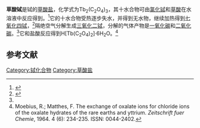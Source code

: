 {{Chembox
| Name = 
| NameEn = 
| ImageFileL1 = Tb3+.svg
|  ImageSizeL1 = 62px
| ImageFileR1 = Tb3+.svg
|  ImageSizeR1 = 62px 
| ImageFileL2= Oxalation.svg
|  ImageSizeL2= 176px
| ImageFileR2= Oxalation.svg
|  ImageSizeR2= 176px  
| ImageFile= Oxalation.svg
|  ImageSize= 176px  
|  ImageAlt = 
| IUPACName = 
| IUPACNameZh = 
| OtherNames = 
| Section1 = {{Chembox Identifiers
|   CASNo = 996-33-8
|   CASNo_Ref = {{cascite|correct|CAS}}
|   PubChem = 
|   SMILES =  [Tb+3].[Tb+3].[O-]C(=O)C(=O)[O-].[O-]C(=O)C(=O)[O-].[O-]C(=O)C(=O)[O-]}}
| Section2 = {{Chembox Properties
|   Formula = Tb<sub>2</sub>(C<sub>2</sub>O<sub>4</sub>)<sub>3</sub>
|   MolarMass = 
|   Appearance = 白色固体，紫外线下发出绿光（十水）<ref name=alex />
|   Density = 
|   MeltingPt = 
|   BoilingPt = 
|   Solubility =  }}
| Section3 = {{Chembox Hazards
|   MainHazards = 
|   FlashPt = 
|   Autoignition =  }}
}}
'''草酸铽'''是铽的[[草酸盐|草酸盐]]，化学式为Tb<sub>2</sub>(C<sub>2</sub>O<sub>4</sub>)<sub>3</sub>，其十水合物可由[[氯化铽|氯化铽]]和[[草酸|草酸]]在水溶液中反应得到。<ref name=alex>{{cite journal|journal=Dyes and Pigments|volume=148|language=en|date=2018-01|pages=386–393|doi=10.1016/j.dyepig.2017.09.029|url=https://linkinghub.elsevier.com/retrieve/pii/S0143720817310100|title=Synthesis and optical characterization of sub-5 nm Terbium oxalate nanocrystals: A novel intense green emitting phosphor|accessdate=2020-10-11|author=Dinu Alexander, Kukku Thomas, S. Sisira, P.R. Biju, N.V. Unnikrishnan, M.A. Ittyachen, Cyriac Joseph}}</ref>它的十水合物受热逐步失水，并得到无水物，继续加热得到[[七氧化四铽|七氧化四铽]]，<ref>{{cite journal|last1=Wendlandt|first1=W. W.|title=Thermal Decomposition of Rare Earth Metal Oxalates|journal=Analytical Chemistry|volume=31|issue=3|year=1959|pages=408–410|issn=0003-2700|doi=10.1021/ac60147a024}}</ref>隔绝空气分解生成[[三氧化二铽|三氧化二铽]]，分解的气体产物是[[一氧化碳|一氧化碳]]和[[二氧化碳|二氧化碳]]。<ref name=alex />它和盐酸反应得到H[Tb(C<sub>2</sub>O<sub>4</sub>)<sub>2</sub>]·6H<sub>2</sub>O。<ref>Moebius, R.; Matthes, F. The exchange of oxalate ions for chloride ions of the oxalate hydrates of the rare earths and yttrium. ''Zeitschrift fuer Chemie'', 1964. 4 (6): 234-235. ISSN: 0044-2402.</ref>

==参考文献==
{{reflist}}

{{铽化合物}}
{{草酸盐}}
[[Category:铽化合物|Category:铽化合物]]
[[Category:草酸盐|Category:草酸盐]]